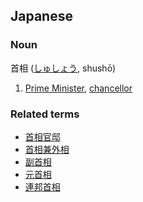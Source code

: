 ==Japanese==
===Noun===
首相 ([[しゅしょう]], shushō)

#[[Prime Minister]], [[chancellor]]
===Related terms===
*[[首相官邸]]
*[[首相兼外相]]
*[[副首相]]
*[[元首相]]
*[[連邦首相]]